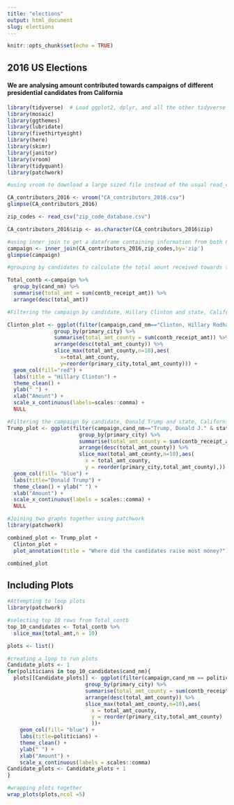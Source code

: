 ```yaml
---
title: "elections"
output: html_document
slug: elections
---
```


```r
knitr::opts_chunk$set(echo = TRUE)
```

## 2016 US Elections

#### We are analysing amount contributed towards campaigns of different presidential candidates from California

```r
library(tidyverse)  # Load ggplot2, dplyr, and all the other tidyverse packages
library(mosaic)
library(ggthemes)
library(lubridate)
library(fivethirtyeight)
library(here)
library(skimr)
library(janitor)
library(vroom)
library(tidyquant)
library(patchwork)
```


```r

#using vroom to download a large sized file instead of the usual read_csv

CA_contributors_2016 <- vroom("CA_contributors_2016.csv")
glimpse(CA_contributors_2016)
```

```r
zip_codes <- read_csv("zip_code_database.csv")

CA_contributors_2016$zip <- as.character(CA_contributors_2016$zip)
```

```r
#using inner join to get a dataframe containing information from both CA_contributors and zip csvs
campaign <- inner_join(CA_contributors_2016,zip_codes,by='zip')
glimpse(campaign)
```
```r
#grouping by candidates to calculate the total aount received towards their campaigns

Total_contb <-campaign %>% 
  group_by(cand_nm) %>% 
  summarise(total_amt = sum(contb_receipt_amt)) %>% 
  arrange(desc(total_amt))
```

```r

#Filtering the campaign by candidate, Hillary Clinton and state, California

Clinton_plot <- ggplot(filter(campaign,cand_nm=="Clinton, Hillary Rodham" & state == "CA") %>%  
               group_by(primary_city) %>% 
               summarise(total_amt_county = sum(contb_receipt_amt)) %>%
               arrange(desc(total_amt_county)) %>%
               slice_max(total_amt_county,n=10),aes(
                 x=total_amt_county,
                 y=reorder(primary_city,total_amt_county))) +
  geom_col(fill="red") + 
  labs(title = "Hillary Clinton") + 
  theme_clean() + 
  ylab(" ") + 
  xlab("Amount") + 
  scale_x_continuous(labels=scales::comma) +
  NULL
```

```r


#Filtering the campaign by candidate, Donald Trump and state, California
Trump_plot <- ggplot(filter(campaign,cand_nm=="Trump, Donald J." & state == "CA") %>%  
                       group_by(primary_city) %>% 
                       summarise(total_amt_county = sum(contb_receipt_amt)) %>%
                       arrange(desc(total_amt_county)) %>%
                       slice_max(total_amt_county,n=10),aes(
                         x = total_amt_county,
                         y = reorder(primary_city,total_amt_county),)) +
  geom_col(fill= "blue") +
  labs(title="Donald Trump") +
  theme_clean() + ylab(" ") +
  xlab("Amount") +
  scale_x_continuous(labels = scales::comma) +
  NULL
```

```r

#Joining two graphs together using patchwork
library(patchwork)

combined_plot <- Trump_plot +  
  Clinton_plot + 
  plot_annotation(title = "Where did the candidates raise most money?")

combined_plot
```

## Including Plots



```r
#Attempting to loop plots
library(patchwork)

#selecting top 10 rows from Total_contb
top_10_candidates <- Total_contb %>%
  slice_max(total_amt,n = 10)

plots <- list()

#creating a loop to run plots
Candidate_plots <- 1
for(politicians in top_10_candidates$cand_nm){
  plots[[Candidate_plots]] <- ggplot(filter(campaign,cand_nm == politicians & state == "CA") %>%  
                         group_by(primary_city) %>% 
                         summarise(total_amt_county = sum(contb_receipt_amt)) %>%
                         arrange(desc(total_amt_county)) %>%
                         slice_max(total_amt_county,n=10),aes(
                           x = total_amt_county,
                           y = reorder(primary_city,total_amt_county)
                           ))+
    geom_col(fill= "blue") +
    labs(title=politicians) +
    theme_clean() + 
    ylab(" ") +
    xlab("Amount") +
    scale_x_continuous(labels = scales::comma)
Candidate_plots <- Candidate_plots + 1
}

#wrapping plots together 
wrap_plots(plots,ncol =5)
```

